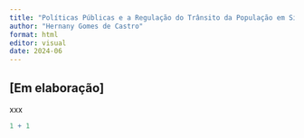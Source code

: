 ```yaml
---
title: "Políticas Públicas e a Regulação do Trânsito da População em Situação de Rua no Distrito Federal em 2023"
author: "Hernany Gomes de Castro"
format: html
editor: visual
date: 2024-06
---
```


## \[Em elaboração\]

xxx

```r
1 + 1
```

